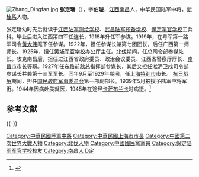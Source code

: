 [[File:Zhang_Dingfan.jpg|thumb]]
'''张定璠'''（{{bd|1891年||1945年|1月25日}}），字'''伯璇'''，[[江西|江西]][[南昌|南昌]]人，中华民国陆军中将，[[新桂系|新桂系]]人物。

张定璠幼时先后就读于[[江西陆军测绘学校|江西陆军测绘学校]]、[[武昌陆军预备学校|武昌陆军预备学校]]、[[保定军官学校|保定军官学校]]工兵科。毕业后进入江西第四军任连长，1918年升任军参谋。1919年，在粤军第一路军司令[[黄大伟|黄大伟]]麾下任参谋。1922年，担任参谋长兼第七团团长，后任广西第一师师长。1925年，担任[[黄埔军官学校|黄埔军官学校]]办公厅主任。[[北伐|北伐]]期间，任总司令部参谋处长。攻克南昌后，担任过江西省政府委员、政治会议委员、江西省警察厅厅长、[[南昌市|南昌市]]市长等职。1927年任东路前敌总指挥部参谋长，其后又担任淞沪卫戍司令部参谋长并兼第十三军军长。同年9月至1929年期间，任[[上海特别市政府|上海特别市]]市长。 [[抗日战争|抗日战争]]期间，担任[[国民政府军事委员会|国民政府军事委员会]]第一部副部长。1939年5月被授予陆军中将军衔。1944年因病赴美就医，1945年在途经[[卡萨布兰卡|卡萨布兰卡]]时病逝。<ref>{{cite web|url=http://www.shtong.gov.cn/newsite/node2/node2245/node4530/node22809/node60837/userobject1ai53063.html|title=《上海旧政权建置志》第六章 人物 - 第一节 人物传略|publisher=上海市地方志办公室|accessdate=2019-04-15|archive-date=2015-02-18|archive-url=https://web.archive.org/web/20150218094732/http://www.shtong.gov.cn/newsite/node2/node2245/node4530/node22809/node60837/userobject1ai53063.html|dead-url=no}}</ref>

== 参考文献 ==
{{Reflist}}

{{-}}
{{上海市市长}}

{{DEFAULTSORT:Zhang张}}
[[Category:中華民國陸軍中將|Category:中華民國陸軍中將]]
[[Category:中華民國上海市市長|Category:中華民國上海市市長]]
[[Category:中國第二次世界大戰人物|Category:中國第二次世界大戰人物]]
[[Category:北伐人物|Category:北伐人物]]
[[Category:中國國民黨黨員|Category:中國國民黨黨員]]
[[Category:保定陆军军官学校校友|Category:保定陆军军官学校校友]]
[[Category:南昌人|Category:南昌人]]
[[Category:张姓|D定]]